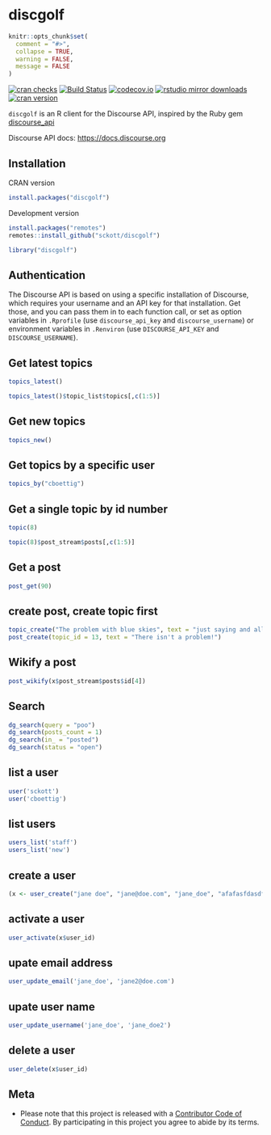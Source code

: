 discgolf
========

```r
knitr::opts_chunk$set(
  comment = "#>",
  collapse = TRUE,
  warning = FALSE,
  message = FALSE
)
```

[![cran checks](https://cranchecks.info/badges/worst/discgolf)](https://cranchecks.info/pkgs/discgolf)
[![Build Status](https://travis-ci.org/sckott/discgolf.svg)](https://travis-ci.org/sckott/discgolf)
[![codecov.io](https://codecov.io/github/sckott/discgolf/coverage.svg?branch=master)](https://codecov.io/github/sckott/discgolf?branch=master)
[![rstudio mirror downloads](http://cranlogs.r-pkg.org/badges/discgolf?color=FAB657)](https://github.com/metacran/cranlogs.app)
[![cran version](http://www.r-pkg.org/badges/version/discgolf)](https://cran.r-project.org/package=discgolf)

`discgolf` is an R client for the Discourse API, inspired by the Ruby gem [discourse_api](https://github.com/discourse/discourse_api)

Discourse API docs: <https://docs.discourse.org>

## Installation

CRAN version

```r
install.packages("discgolf")
```

Development version

```r
install.packages("remotes")
remotes::install_github("sckott/discgolf")
```

```r
library("discgolf")
```

## Authentication

The Discourse API is based on using a specific installation of Discourse, which requires your username and an API key for that installation. Get those, and you can pass them in to each function call, or set as option variables in `.Rprofile` (use `discourse_api_key` and `discourse_username`) or environment variables in `.Renviron` (use `DISCOURSE_API_KEY` and `DISCOURSE_USERNAME`).

## Get latest topics

```r
topics_latest()
```

```r
topics_latest()$topic_list$topics[,c(1:5)]
```

## Get new topics

```r
topics_new()
```

## Get topics by a specific user

```r
topics_by("cboettig")
```

## Get a single topic by id number

```r
topic(8)
```

```r
topic(8)$post_stream$posts[,c(1:5)]
```

## Get a post

```r
post_get(90)
```

## create post, create topic first

```r
topic_create("The problem with blue skies", text = "just saying and all that")
post_create(topic_id = 13, text = "There isn't a problem!")
```

## Wikify a post

```r
post_wikify(x$post_stream$posts$id[4])
```

## Search

```r
dg_search(query = "poo")
dg_search(posts_count = 1)
dg_search(in_ = "posted")
dg_search(status = "open")
```

## list a user

```r
user('sckott')
user('cboettig')
```

## list users

```r
users_list('staff')
users_list('new')
```

## create a user

```r
(x <- user_create("jane doe", "jane@doe.com", "jane_doe", "afafasfdasdf"))
```

## activate a user

```r
user_activate(x$user_id)
```

## upate email address

```r
user_update_email('jane_doe', 'jane2@doe.com')
```

## upate user name

```r
user_update_username('jane_doe', 'jane_doe2')
```

## delete a user

```r
user_delete(x$user_id)
```

## Meta

* Please note that this project is released with a [Contributor Code of Conduct](CODE_OF_CONDUCT.md). By participating in this project you agree to abide by its terms.
